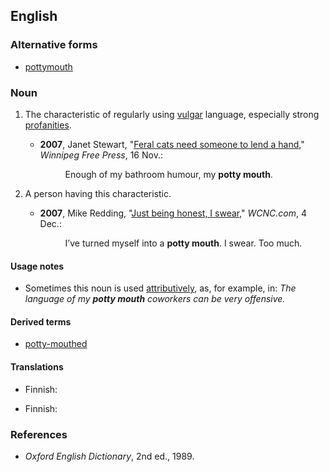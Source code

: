==English==

===Alternative forms===
* [[pottymouth]]

===Noun===
{{en-noun|sg=[[potty]] [[mouth]]}}

# {{idiomatic|euphemism}} The characteristic of regularly using [[vulgar]] language, especially strong [[profanity|profanities]].
#*'''2007''', Janet Stewart, "[http://www.winnipegfreepress.com/subscriber/columnists/top3/story/4078108p-4678152c.html Feral cats need someone to lend a hand]," ''Winnipeg Free Press'', 16 Nov.:
#*:Enough of my bathroom humour, my '''potty mouth'''.
# {{idiomatic}} A person having this characteristic.
#*'''2007''', Mike Redding, "[http://www.wcnc.com/traveler/stories/wcnc-120407-al-journal.68ef72fb.html Just being honest, I swear]," ''WCNC.com'', 4 Dec.:
#*:I’ve turned myself into a '''potty mouth'''.  I swear.  Too much.

====Usage notes====
* Sometimes this noun is used [[attributive]]ly, as, for example, in: ''The language of my '''potty mouth''' coworkers can be very offensive.''

====Derived terms====
* [[potty-mouthed]]

====Translations====
{{trans-top|characteristic}}
* Finnish: {{t-|fi|rääväsuisuus}}
{{trans-mid}}
{{trans-bottom}}

{{trans-top|person}}
* Finnish: {{t+|fi|rääväsuu}}
{{trans-mid}}
{{trans-bottom}}

===References===
*''Oxford English Dictionary'', 2nd ed., 1989.